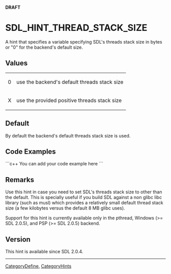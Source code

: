 '''DRAFT'''

<!-- #*^*^*^*^*See http://wiki.libsdl.org/moin.cgi/SGEnumerations for details on editing this page*^*^*^*^* -->


= SDL_HINT_THREAD_STACK_SIZE =
A hint that specifies a variable specifying SDL's threads stack size in bytes or "0" for the backend's default size.




== Values ==
{|
|0
|use the backend's default threads stack size
|-
|X
|use the provided positive threads stack size
|}


== Default ==
By default the backend's default threads stack size is used.


== Code Examples ==
```c++
You can add your code example here
```

<!-- #Leave this section as-is unless you have a code example to put in.  In that case, replace You can add your code example here with your code example following the Style Guide instructions.  Leave the rest of the markup alone and delete this comment. -->


== Remarks ==
Use this hint in case you need to set SDL's threads stack size to other than the default. This is specially useful if you build SDL against a non glibc libc library (such as musl) which provides a relatively small default thread stack size (a few kilobytes versus the default 8 MB glibc uses).

Support for this hint is currently available only in the pthread, Windows (>= SDL 2.0.5), and PSP (>= SDL 2.0.5) backend.

== Version ==

This hint is available since SDL 2.0.4.

----
[[CategoryDefine]], [[CategoryHints]]
<!-- #See the Style Guide for instructions on editing the footer. -->
